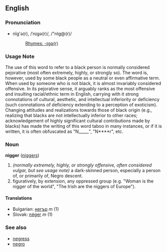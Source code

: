 ==English==
===Pronunciation===
*nĭg'ə(r), /ˈnɪgə(r)/, /"nIg@(r)/
*:[[Rhymes:English:-ɪgə(r)|Rhymes: -ɪgə(r)]]

===Usage Note===
The use of this word to refer to a black person is normally considered pejorative (most often extremely, highly, or strongly so).  The word is, however, used by some black people as a neutral or even affirmative term.  When used by someone who is not black, it is almost invariably considered offensive. In its pejorative sense, it arguably ranks as the most offensive and insulting racial/ethnic term in English, carrying with it strong connotations of cultural, aesthetic, and intellectual inferiority or deficiency (such connotations of deficiency extending to a perception of exoticism).  Changing attitudes and realizations towards those of black origin (e.g., realizing that blacks are not intellectually inferior to other races; acknowledgement of highly significant cultural contributions made by blacks) has made the writing of this word taboo in many instances, or if it is written, it is often obfuscated as "N_____", "N****r", etc.

===Noun===
'''nigger''' ([[niggers]])

# ''(normally extremely, highly, or strongly offensive, often considered vulgar, but see usage note)'' a dark-skinned person, especially a person of, or primarily of, Negro descent.
# figuratively, by extension, any oppressed group (e.g. "Woman is the nigger of the world", "The Irish are the niggers of Europe").

====Translations====
*Bulgarian: [[негър]] ''m'' (1)
*Slovak: [[néger]] ''m'' (1)

===See also===
*[[negress]]
*[[negro]]